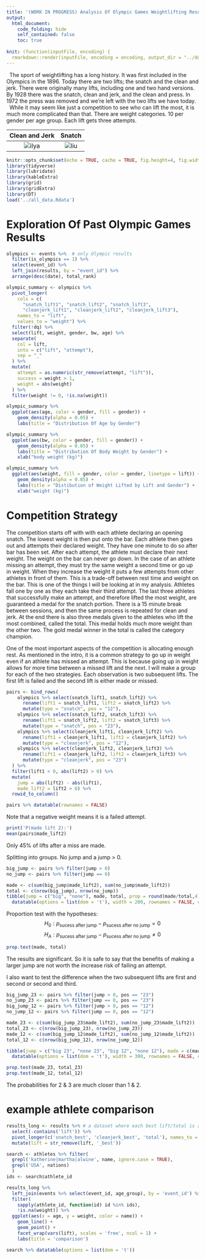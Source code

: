 ```yaml
---
title: '(WORK IN PROGRESS) Analysis Of Olympic Games Weightlifting Results'
output:
  html_document:
    code_folding: hide
    self_contained: false
    toc: true
    
knit: (function(inputFile, encoding) {
  rmarkdown::render(inputFile, encoding = encoding, output_dir = "../docs", output_file = "index.html") })
---
```

|   The sport of weightlifting has a long history. It was first included in the Olympics in the 1896. Today there are two lifts; the snatch and the clean and jerk. There were originally many lifts, including one and two hand versions. By 1928 there was the snatch, clean and jerk, and the clean and press. In 1972 the press was removed and we're left with the two lifts we have today.  
|   While it may seem like just a competition to see who can lift the most, it is much more complicated than that. There are weight categories. 10 per gender per age group. Each lift gets three attempts. 

Clean and Jerk            |  Snatch
:-------------------------:|:-------------------------:
![ilya](./images/ilya.gif)  |  ![liu](./images/liu.gif)

```r
knitr::opts_chunk$set(echo = TRUE, cache = TRUE, fig.height=4, fig.width=10)
library(tidyverse)
library(lubridate)
library(kableExtra)
library(grid)
library(gridExtra)
library(DT)
load('../all_data.Rdata')
```

# Exploration Of Past Olympic Games Results

```r
olympics <- events %>%  # only Olympic results
  filter(is_olympics == 1) %>%
  select(event_id) %>%
  left_join(results, by = "event_id") %>%
  arrange(desc(date), total_rank)

olympic_summary <- olympics %>% 
  pivot_longer(
    cols = c(
      "snatch_lift1", "snatch_lift2", "snatch_lift3",
      "cleanjerk_lift1", "cleanjerk_lift2", "cleanjerk_lift3"),
    names_to = "lift",
    values_to = "weight") %>% 
  filter(!dq) %>% 
  select(lift, weight, gender, bw, age) %>% 
  separate(
    col = lift,
    into = c("lift", "attempt"),
    sep = "_"
  ) %>% 
  mutate(
    attempt = as.numeric(str_remove(attempt, "lift")),
    success = weight > 1,
    weight = abs(weight)
  ) %>% 
  filter(weight != 0, !is.na(weight))

olympic_summary %>% 
  ggplot(aes(age, color = gender, fill = gender)) +
    geom_density(alpha = 0.05) +
    labs(title = "Distribution Of Age by Gender")

olympic_summary %>% 
  ggplot(aes(bw, color = gender, fill = gender)) +
    geom_density(alpha = 0.05) +
    labs(title = "Distribution Of Body Weight by Gender") +
    xlab("body weight (kg)")

olympic_summary %>%
  ggplot(aes(weight, fill = gender, color = gender, linetype = lift)) +
    geom_density(alpha = 0.05) +
    labs(title = "Distibution of Weight Lifted by Lift and Gender") +
    xlab("weight (kg)")

```



# Competition Strategy

The competition starts off with with each athlete declaring an opening snatch. The lowest weight is then put onto the bar. Each athlete then goes out and attempts their declared weight. They have one minute to do so after bar has been set. After each attempt, the athlete must declare their next weight. The weight on the bar can never go down. In the case of an athlete missing an attempt, they must try the same weight a second time or go up in weight. When they increase the weight it puts a few attempts from other athletes in front of them. This is a trade-off between rest time and weight on the bar. This is one of the things I will be looking at in my analysis. Athletes fall one by one as they each take their third attempt. The last three athletes that successfully make an attempt, and therefore lifted the most weight, are guaranteed a medal for the snatch portion. There is a 15 minute break between sessions, and then the same process is repeated for clean and jerk. At the end there is also three medals given to the athletes who lift the most combined, called the total. This medal holds much more weight than the other two. The gold medal winner in the total is called the category champion.

One of the most important aspects of the competition is allocating enough rest. As mentioned in the intro, it is a common strategy to go up in weight even if an athlete has missed an attempt. This is because going up in weight allows for more time between a missed lift and the next. I will make a group for each of the two strategies. Each observation is two subsequent lifts. The first lift is failed and the second lift is either made or missed.

```r
pairs <- bind_rows(
    olympics %>% select(snatch_lift1, snatch_lift2) %>%
      rename(lift1 = snatch_lift1, lift2 = snatch_lift2) %>% 
      mutate(type = "snatch", pos = "12"),
    olympics %>% select(snatch_lift2, snatch_lift3) %>%
      rename(lift1 = snatch_lift2, lift2 = snatch_lift3) %>% 
      mutate(type = "snatch", pos = "23"),
    olympics %>% select(cleanjerk_lift1, cleanjerk_lift2) %>%
      rename(lift1 = cleanjerk_lift1, lift2 = cleanjerk_lift2) %>% 
      mutate(type = "cleanjerk", pos = "12"),
    olympics %>% select(cleanjerk_lift2, cleanjerk_lift3) %>%
      rename(lift1 = cleanjerk_lift2, lift2 = cleanjerk_lift3) %>% 
      mutate(type = "cleanjerk", pos = "23")
  ) %>% 
  filter(lift1 < 0, abs(lift2) > 0) %>% 
  mutate(
    jump = abs(lift2) - abs(lift1),
    made_lift2 = lift2 > 0) %>% 
  rowid_to_column()

pairs %>% datatable(rownames = FALSE)
```

Note that a negative weight means it is a failed attempt.

```r
print('P(made lift 2):')
mean(pairs$made_lift2)
```
Only 45% of lifts after a miss are made.

Splitting into groups. No jump and a jump > 0.

```r
big_jump <- pairs %>% filter(jump > 0)
no_jump <- pairs %>% filter(jump == 0)

made <- c(sum(big_jump$made_lift2), sum(no_jump$made_lift2))
total <- c(nrow(big_jump), nrow(no_jump))
tibble(jump = c("big", "none"), made, total, prop = round(made/total,4)) %>%
  datatable(options = list(dom = 't'), width = 200, rownames = FALSE, class = 'cell-border stripe')
```

Proportion test with the hypotheses:
$$H_0:p_{\text{sucess after jump}}-p_{\text{sucess after no jump}}=0$$
$$H_A:p_{\text{sucess after jump}}-p_{\text{sucess after no jump}}\ne0$$

```r
prop.test(made, total)
```

The results are significant. So it is safe to say that the benefits of making a larger jump are not worth the increase risk of failing an attempt. 

I also want to test the difference when the two subsequent lifts are first and second or second and third.

```r
big_jump_23 <- pairs %>% filter(jump > 0, pos == "23")
no_jump_23 <- pairs %>% filter(jump == 0, pos == "23")
big_jump_12 <- pairs %>% filter(jump > 0, pos == "12")
no_jump_12 <- pairs %>% filter(jump == 0, pos == "12")

made_23 <- c(sum(big_jump_23$made_lift2), sum(no_jump_23$made_lift2))
total_23 <- c(nrow(big_jump_23), nrow(no_jump_23))
made_12 <- c(sum(big_jump_12$made_lift2), sum(no_jump_12$made_lift2))
total_12 <- c(nrow(big_jump_12), nrow(no_jump_12))

tibble(jump = c("big 23", "none 23", "big 12", "none 12"), made = c(made_23, made_12), total = c(total_23, total_12), prop = round(c(made_23/total_23, made_12/total_12), 4)) %>%
  datatable(options = list(dom = 't'), width = 300, rownames = FALSE, class = 'cell-border stripe')

prop.test(made_23, total_23)
prop.test(made_12, total_12)
```

The probabilities for 2 & 3 are much closer than 1 & 2. 



# example athlete comparison
```r
results_long <- results %>% # a dataset where each best lift/total is another line
  select(-contains('lift')) %>% 
  pivot_longer(c('snatch_best', 'cleanjerk_best', 'total'), names_to = 'lift', values_to = 'weight') %>% 
  mutate(lift = str_remove(lift, '_best'))

search <- athletes %>% filter(
  grepl('katherine|martha|alwine', name, ignore.case = TRUE),
  grepl('USA', nations)
  )
ids <- search$athlete_id

results_long %>%
  left_join(events %>% select(event_id, age_group), by = 'event_id') %>%
  filter(
    sapply(athlete_id, function(id) id %in% ids),
    !is.na(weight)) %>% 
  ggplot(aes(x = age, y = weight, color = name)) +
    geom_line() +
    geom_point() +
    facet_wrap(vars(lift), scales = 'free', ncol = 1) +
    labs(title = 'comparison')
```

```r
search %>% datatable(options = list(dom = 't'))
```

